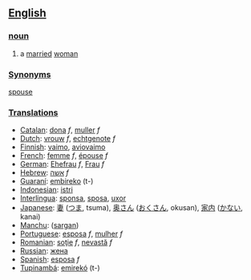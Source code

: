 ==[[English]]==
===[[noun]]===
# a [[marry|married]] [[woman]]

===[[Synonym]]s===
[[spouse]]

===[[Translation]]s===
*[[Catalan]]: [[dona]] ''f'', [[muller]] ''f''
*[[Dutch]]: [[vrouw]] ''f'', [[echtgenote]] ''f''
*[[Finnish]]: [[vaimo]], [[aviovaimo]]
*[[French]]: [[femme]] ''f'', [[épouse]] ''f''
*[[German]]: [[Ehefrau]] ''f'', [[Frau]] ''f''
*[[Hebrew]]: [[אשה]] ''f''
*[[Guaraní]]: [[embireko]] (t-)
*[[Indonesian]]: [[istri]]
*[[Interlingua]]: [[sponsa]], [[sposa]], [[uxor]]
*[[Japanese]]: [[妻]] ([[つま]], tsuma), [[奥さん]] ([[おくさん]], okusan), [[家内]] ([[かない]], kanai)
*[[Manchu]]: ([[sargan]])
*[[Portuguese]]: [[esposa]] ''f'', [[mulher]] ''f''
*[[Romanian]]: [[soţie]] ''f'', [[nevastă]] ''f''
*[[Russian]]: [[жена]]
*[[Spanish]]: [[esposa]] ''f''
*[[Tupinambá]]: [[emirekó]] (t-)